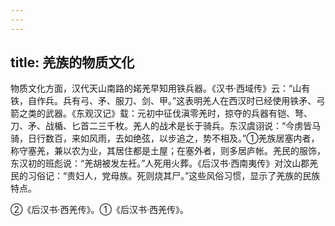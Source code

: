 ```yaml
---
---
---
```

title: 羌族的物质文化
---



物质文化方面，汉代天山南路的婼羌早知用铁兵器。《汉书·西域传》云：“山有铁，自作兵。兵有弓、矛、服刀、剑、甲。”这表明羌人在西汉时已经使用铁矛、弓箭之类的武器。《东观汉记》载：元初中征伐滇零羌时，掠夺的兵器有铠、弩、刀、矛、战楯、匕首二三千枚。羌人的战术是长于骑兵。东汉虞诩说：“今虏皆马骑，日行数百，来如风雨，去如绝弦，以步追之，势不相及。”①羌族居塞内者，称守塞羌，兼以农为业，其居住都是土屋；在塞外者，则多居庐帐。羌民的服饰，东汉初的班彪说：“羌胡被发左衽。”人死用火葬。《后汉书·西南夷传》对汶山郡羌民的习俗记：“贵妇人，党母族。死则烧其尸。”这些风俗习惯，显示了羌族的民族特点。

②《后汉书·西羌传》。①《后汉书·西羌传》。